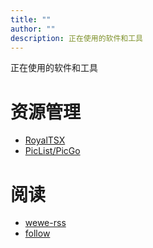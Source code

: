 ```yaml
---
title: ""
author: ""
description: 正在使用的软件和工具
---
```


正在使用的软件和工具

# 资源管理

- [RoyalTSX](/posts/royal-tsx.qmd)
- [PicList/PicGo](/posts/blog-image-hosting-with-cf-r2.qmd)



# 阅读

- [wewe-rss](/posts/wewerss.qmd)
- [follow](/posts/follow-the-app/follow-the-app.qmd)
